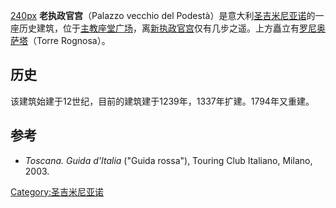 [[image:San_gimignano_piazza_duomo_06_torre.JPG|240px]]
'''老执政官宫'''（Palazzo vecchio del Podestà）是意大利[[圣吉米尼亚诺|圣吉米尼亚诺]]的一座历史建筑，位于[[主教座堂广场_(圣吉米尼亚诺)|主教座堂广场]]，离[[市政宫_(圣吉米尼亚诺)|新执政官宫]]仅有几步之遥。上方矗立有[[罗尼奥萨塔|罗尼奥萨塔]]（Torre Rognosa）。

==历史==
该建筑始建于12世纪，目前的建筑建于1239年，1337年扩建。1794年又重建。

== 参考 ==
{{references}}
*''Toscana. Guida d'Italia'' ("Guida rossa"), Touring Club Italiano, Milano, 2003.
[[Category:圣吉米尼亚诺|Category:圣吉米尼亚诺]]